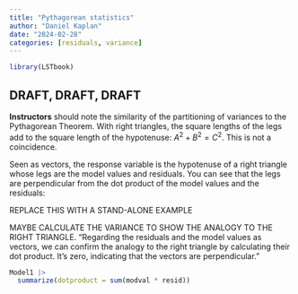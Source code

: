 ```yaml
---
title: "Pythagorean statistics"
author: "Daniel Kaplan"
date: "2024-02-28"
categories: [residuals, variance]
---
```


```r
library(LSTbook)
```

::: {.callout-warning}
# DRAFT, DRAFT, DRAFT
:::


**Instructors** should note the similarity of the partitioning of variances to the Pythagorean Theorem. With right triangles, the square lengths of the legs add to the square length of the hypotenuse: $A^2 + B^2 = C^2$. This is not a coincidence.

Seen as vectors, the response variable is the hypotenuse of a right triangle whose legs are the model values and residuals. You can see that the legs are perpendicular from the dot product of the model values and the residuals:

REPLACE THIS WITH A STAND-ALONE EXAMPLE

MAYBE CALCULATE THE VARIANCE TO SHOW THE ANALOGY TO THE RIGHT TRIANGLE. "Regarding the residuals and the model values as vectors, we can confirm the analogy to the right triangle by calculating their dot product. It's zero, indicating that the vectors are perpendicular."

```r
Model1 |>
  summarize(dotproduct = sum(modval * resid))
```




